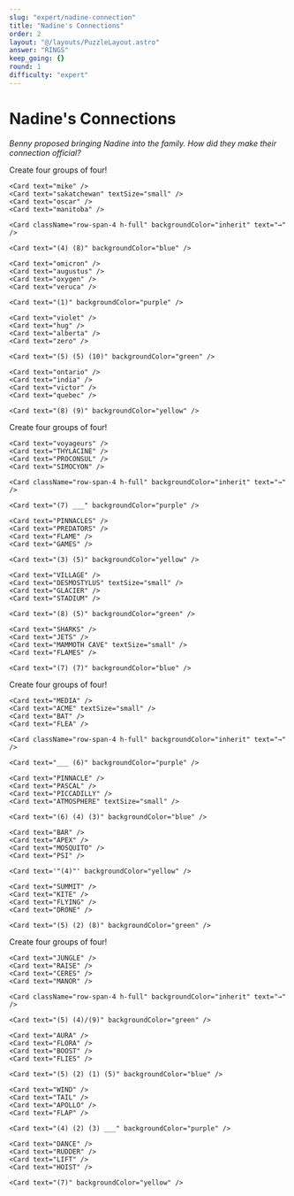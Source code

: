 ```yaml
---
slug: "expert/nadine-connection"
title: "Nadine's Connections"
order: 2
layout: "@/layouts/PuzzleLayout.astro"
answer: "RINGS"
keep_going: {}
round: 1
difficulty: "expert"
---
```



# Nadine&apos;s Connections

_Benny proposed bringing Nadine into the family. How did they make their connection official?_

<div className="font-['Arial'] grid gap-2 grid-cols-[repeat(4,_minmax(0,_1fr))_20px_minmax(0,_1fr)] ">
    <p className="col-span-4 text-center mb-0">Create four groups of four!</p>
    <div className="col-span-2"/>

    <Card text="mike" />
    <Card text="sakatchewan" textSize="small" />
    <Card text="oscar" />
    <Card text="manitoba" />

    <Card className="row-span-4 h-full" backgroundColor="inherit" text="→" />

    <Card text="(4) (8)" backgroundColor="blue" />

    <Card text="omicron" />
    <Card text="augustus" />
    <Card text="oxygen" />
    <Card text="veruca" />

    <Card text="(1)" backgroundColor="purple" />

    <Card text="violet" />
    <Card text="hug" />
    <Card text="alberta" />
    <Card text="zero" />

    <Card text="(5) (5) (10)" backgroundColor="green" />

    <Card text="ontario" />
    <Card text="india" />
    <Card text="victor" />
    <Card text="quebec" />

    <Card text="(8) (9)" backgroundColor="yellow" />

</div>

<div className="font-['Arial'] grid gap-2 grid-cols-[repeat(4,_minmax(0,_1fr))_20px_minmax(0,_1fr)] ">
    <p className="col-span-4 text-center mb-0">Create four groups of four!</p>
    <div className="col-span-2"/>

    <Card text="voyageurs" />
    <Card text="THYLACINE" />
    <Card text="PROCONSUL" />
    <Card text="SIMOCYON" />

    <Card className="row-span-4 h-full" backgroundColor="inherit" text="→" />

    <Card text="(7) ___" backgroundColor="purple" />

    <Card text="PINNACLES" />
    <Card text="PREDATORS" />
    <Card text="FLAME" />
    <Card text="GAMES" />

    <Card text="(3) (5)" backgroundColor="yellow" />

    <Card text="VILLAGE" />
    <Card text="DESMOSTYLUS" textSize="small" />
    <Card text="GLACIER" />
    <Card text="STADIUM" />

    <Card text="(8) (5)" backgroundColor="green" />

    <Card text="SHARKS" />
    <Card text="JETS" />
    <Card text="MAMMOTH CAVE" textSize="small" />
    <Card text="FLAMES" />

    <Card text="(7) (7)" backgroundColor="blue" />

</div>

<div className="font-['Arial'] grid gap-2 grid-cols-[repeat(4,_minmax(0,_1fr))_20px_minmax(0,_1fr)] ">
    <p className="col-span-4 text-center mb-0">Create four groups of four!</p>
    <div className="col-span-2"/>

    <Card text="MEDIA" />
    <Card text="ACME" textSize="small" />
    <Card text="BAT" />
    <Card text="FLEA" />

    <Card className="row-span-4 h-full" backgroundColor="inherit" text="→" />

    <Card text="___ (6)" backgroundColor="purple" />

    <Card text="PINNACLE" />
    <Card text="PASCAL" />
    <Card text="PICCADILLY" />
    <Card text="ATMOSPHERE" textSize="small" />

    <Card text="(6) (4) (3)" backgroundColor="blue" />

    <Card text="BAR" />
    <Card text="APEX" />
    <Card text="MOSQUITO" />
    <Card text="PSI" />

    <Card text='"(4)"' backgroundColor="yellow" />

    <Card text="SUMMIT" />
    <Card text="KITE" />
    <Card text="FLYING" />
    <Card text="DRONE" />

    <Card text="(5) (2) (8)" backgroundColor="green" />

</div>

<div className="font-['Arial'] grid gap-2 grid-cols-[repeat(4,_minmax(0,_1fr))_20px_minmax(0,_1fr)] ">
    <p className="col-span-4 text-center mb-0">Create four groups of four!</p>
    <div className="col-span-2"/>

    <Card text="JUNGLE" />
    <Card text="RAISE" />
    <Card text="CERES" />
    <Card text="MANOR" />

    <Card className="row-span-4 h-full" backgroundColor="inherit" text="→" />

    <Card text="(5) (4)/(9)" backgroundColor="green" />

    <Card text="AURA" />
    <Card text="FLORA" />
    <Card text="BOOST" />
    <Card text="FLIES" />

    <Card text="(5) (2) (1) (5)" backgroundColor="blue" />

    <Card text="WIND" />
    <Card text="TAIL" />
    <Card text="APOLLO" />
    <Card text="FLAP" />

    <Card text="(4) (2) (3) ___" backgroundColor="purple" />

    <Card text="DANCE" />
    <Card text="RUDDER" />
    <Card text="LIFT" />
    <Card text="HOIST" />

    <Card text="(7)" backgroundColor="yellow" />

</div>
